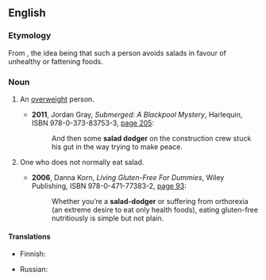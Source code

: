 ==English==
{{was wotd|2012|June|19}}

===Etymology===
From {{compound|salad|dodger|lang=en}}, the idea being that such a person avoids salads in favour of unhealthy or fattening foods.

===Noun===
{{en-noun|sg=[[salad]] [[dodger]]}}

# {{informal}} An [[overweight]] person.
#* '''2011''', Jordan Gray, ''Submerged: A Blackpool Mystery'', Harlequin, ISBN 978-0-373-83753-3, [http://books.google.com/books?id=oBpud6M6l5kC&pg=PT149&dq=%22salad+dodger%22 page 205]:
#*: And then some '''salad dodger''' on the construction crew stuck his gut in the way trying to make peace.
# {{informal}} One who does not normally eat salad.
#* '''2006''', Danna Korn, ''Living Gluten-Free For Dummies'', Wiley Publishing, ISBN 978-0-471-77383-2, [http://books.google.com/books?id=IFsQy0Qpcm8C&pg=PA93&dq=%22salad+dodger%22 page 93]:
#*: Whether you’re a '''salad-dodger''' or suffering from orthorexia (an extreme desire to eat only health foods), eating gluten-free nutritiously is simple but not plain.

====Translations====
{{trans-top|An overweight person}}
* Finnish: {{t|fi|punkero}}
{{trans-mid}}
* Russian: {{t|ru|толстяк}}
{{trans-bottom}}

{{trans-top|One who does not normally eat salad}}
{{trans-mid}}
{{trans-bottom}}
